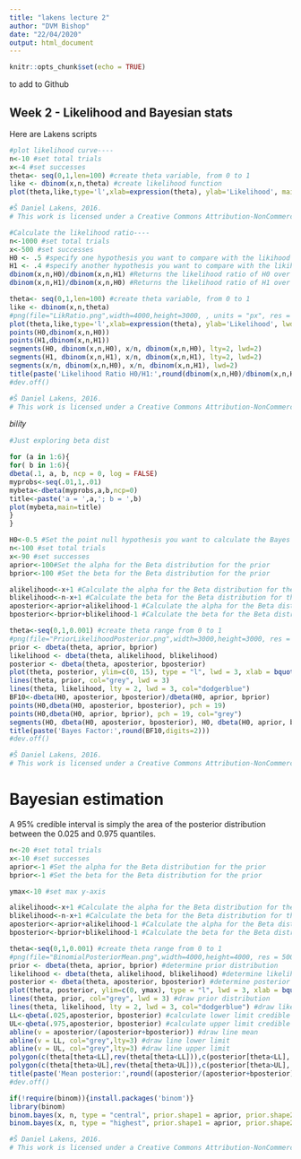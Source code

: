 ```yaml
---
title: "lakens lecture 2"
author: "DVM Bishop"
date: "22/04/2020"
output: html_document
---
```


```r
knitr::opts_chunk$set(echo = TRUE)
```
to add to Github

## Week 2 - Likelihood and Bayesian stats



Here are Lakens scripts
```r
#plot likelihood curve----
n<-10 #set total trials
x<-4 #set successes
theta<- seq(0,1,len=100) #create theta variable, from 0 to 1
like <- dbinom(x,n,theta) #create likelihood function
plot(theta,like,type='l',xlab=expression(theta), ylab='Likelihood', main="Likelihood Curve")

#Š Daniel Lakens, 2016. 
# This work is licensed under a Creative Commons Attribution-NonCommercial-ShareAlike 4.0 International License. https://creativecommons.org/licenses/by-nc-sa/4.0/
```

```r
#Calculate the likelihood ratio----
n<-1000 #set total trials
x<-500 #set successes
H0 <- .5 #specify one hypothesis you want to compare with the likihood ratio
H1 <- .4 #specify another hypothesis you want to compare with the likihood ratio (you can use 1/20, or 0.05)
dbinom(x,n,H0)/dbinom(x,n,H1) #Returns the likelihood ratio of H0 over H1
dbinom(x,n,H1)/dbinom(x,n,H0) #Returns the likelihood ratio of H1 over H0

theta<- seq(0,1,len=100) #create theta variable, from 0 to 1
like <- dbinom(x,n,theta)
#png(file="LikRatio.png",width=4000,height=3000, , units = "px", res = 900)
plot(theta,like,type='l',xlab=expression(theta), ylab='Likelihood', lwd=2)
points(H0,dbinom(x,n,H0))
points(H1,dbinom(x,n,H1))
segments(H0, dbinom(x,n,H0), x/n, dbinom(x,n,H0), lty=2, lwd=2)
segments(H1, dbinom(x,n,H1), x/n, dbinom(x,n,H1), lty=2, lwd=2)
segments(x/n, dbinom(x,n,H0), x/n, dbinom(x,n,H1), lwd=2)
title(paste('Likelihood Ratio H0/H1:',round(dbinom(x,n,H0)/dbinom(x,n,H1),digits=2)," Likelihood Ratio H1/H0:",round(dbinom(x,n,H1)/dbinom(x,n,H0),digits=2)))
#dev.off()

#Š Daniel Lakens, 2016. 
# This work is licensed under a Creative Commons Attribution-NonCommercial-ShareAlike 4.0 International License. https://creativecommons.org/licenses/by-nc-sa/4.0/


```

𝑏𝑖𝑙𝑖𝑡𝑦

```r
#Just exploring beta dist

for (a in 1:6){
for( b in 1:6){
dbeta(.1, a, b, ncp = 0, log = FALSE)
myprobs<-seq(.01,1,.01)
mybeta<-dbeta(myprobs,a,b,ncp=0)
title<-paste('a = ',a,'; b = ',b)
plot(mybeta,main=title)
}
}


```


```r
H0<-0.5 #Set the point null hypothesis you want to calculate the Bayes Factor for
n<-100 #set total trials
x<-90 #set successes
aprior<-100#Set the alpha for the Beta distribution for the prior
bprior<-100 #Set the beta for the Beta distribution for the prior

alikelihood<-x+1 #Calculate the alpha for the Beta distribution for the likelihood
blikelihood<-n-x+1 #Calculate the beta for the Beta distribution for the likelihood
aposterior<-aprior+alikelihood-1 #Calculate the alpha for the Beta distribution for the posterior
bposterior<-bprior+blikelihood-1 #Calculate the beta for the Beta distribution for the posterior

theta<-seq(0,1,0.001) #create theta range from 0 to 1
#png(file="PriorLikelihoodPosterior.png",width=3000,height=3000, res = 500)
prior <- dbeta(theta, aprior, bprior)
likelihood <- dbeta(theta, alikelihood, blikelihood)
posterior <- dbeta(theta, aposterior, bposterior)
plot(theta, posterior, ylim=c(0, 15), type = "l", lwd = 3, xlab = bquote(theta), ylab = "Density", las = 1)
lines(theta, prior, col="grey", lwd = 3)
lines(theta, likelihood, lty = 2, lwd = 3, col="dodgerblue")
BF10<-dbeta(H0, aposterior, bposterior)/dbeta(H0, aprior, bprior)
points(H0,dbeta(H0, aposterior, bposterior), pch = 19)
points(H0,dbeta(H0, aprior, bprior), pch = 19, col="grey")
segments(H0, dbeta(H0, aposterior, bposterior), H0, dbeta(H0, aprior, bprior), lty=2)
title(paste('Bayes Factor:',round(BF10,digits=2)))
#dev.off()

#Š Daniel Lakens, 2016. 
# This work is licensed under a Creative Commons Attribution-NonCommercial-ShareAlike 4.0 International License. https://creativecommons.org/licenses/by-nc-sa/4.0/}


```

# Bayesian estimation
A 95% credible interval is simply the area of the posterior distribution between the 0.025 and 0.975 quantiles.

```r
n<-20 #set total trials
x<-10 #set successes
aprior<-1 #Set the alpha for the Beta distribution for the prior
bprior<-1 #Set the beta for the Beta distribution for the prior

ymax<-10 #set max y-axis

alikelihood<-x+1 #Calculate the alpha for the Beta distribution for the likelihood
blikelihood<-n-x+1 #Calculate the beta for the Beta distribution for the likelihood
aposterior<-aprior+alikelihood-1 #Calculate the alpha for the Beta distribution for the posterior
bposterior<-bprior+blikelihood-1 #Calculate the beta for the Beta distribution for the posterior

theta<-seq(0,1,0.001) #create theta range from 0 to 1
#png(file="BinomialPosteriorMean.png",width=4000,height=4000, res = 500)
prior <- dbeta(theta, aprior, bprior) #determine prior distribution
likelihood <- dbeta(theta, alikelihood, blikelihood) #determine likelihood distribution
posterior <- dbeta(theta, aposterior, bposterior) #determine posterior distribution
plot(theta, posterior, ylim=c(0, ymax), type = "l", lwd = 3, xlab = bquote(theta), ylab = "Density", las = 1) #draw posterior distribution
lines(theta, prior, col="grey", lwd = 3) #draw prior distribution
lines(theta, likelihood, lty = 2, lwd = 3, col="dodgerblue") #draw likelihood distribution
LL<-qbeta(.025,aposterior, bposterior) #calculate lower limit credible interval
UL<-qbeta(.975,aposterior, bposterior) #calculate upper limit credible interval
abline(v = aposterior/(aposterior+bposterior)) #draw line mean
abline(v = LL, col="grey",lty=3) #draw line lower limit
abline(v = UL, col="grey",lty=3) #draw line upper limit
polygon(c(theta[theta<LL],rev(theta[theta<LL])),c(posterior[theta<LL], rep(0,sum(theta<LL))),col="lightgrey",border=NA)
polygon(c(theta[theta>UL],rev(theta[theta>UL])),c(posterior[theta>UL], rep(0,sum(theta>UL))),col="lightgrey",border=NA)
title(paste('Mean posterior:',round((aposterior/(aposterior+bposterior)),digits=5),", 95% Credible Interval:",round(LL,digits=2),";",round(UL,digits=2)))
#dev.off()

if(!require(binom)){install.packages('binom')}
library(binom)
binom.bayes(x, n, type = "central", prior.shape1 = aprior, prior.shape2 = bprior)
binom.bayes(x, n, type = "highest", prior.shape1 = aprior, prior.shape2 = bprior)

#Š Daniel Lakens, 2016. 
# This work is licensed under a Creative Commons Attribution-NonCommercial-ShareAlike 4.0 International License. https://creativecommons.org/licenses/by-nc-sa/4.0/

```

